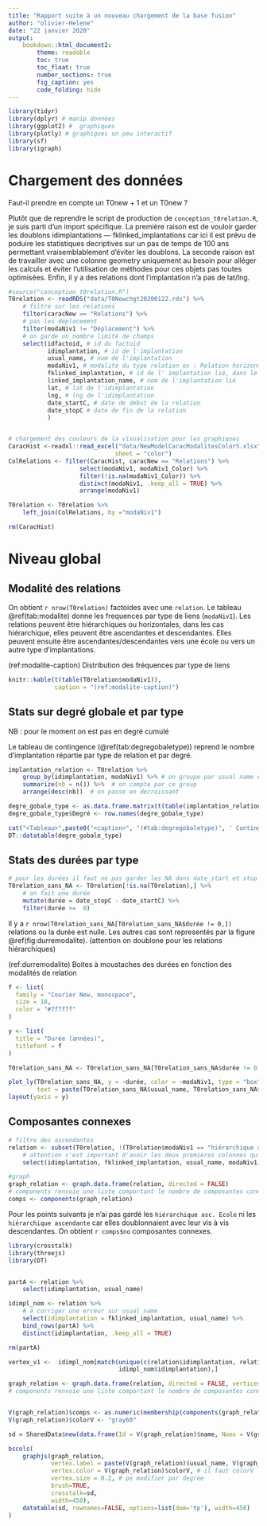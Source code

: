 ```yaml
---
title: "Rapport suite à un nouveau chargement de la base fusion"
author: "olivier-Helene"
date: "22 janvier 2020"
output: 
    bookdown::html_document2:
        theme: readable
        toc: true
        toc_float: true
        number_sections: true
        fig_caption: yes
        code_folding: hide
---
```



```r
library(tidyr)
library(dplyr) # manip données
library(ggplot2) #  graphiques
library(plotly) # graphiques un peu interactif
library(sf)
library(igraph)
```


# Chargement des données

Faut-il prendre en compte un T0new + 1 et un T0new ? 

Plutôt que de reprendre le script de production de `conception_t0relation.R`, je suis parti d'un import spécifique. La première raison est de vouloir garder les doublons idimplantations --- fklinked_implantations car ici il est prévu de poduire les statistiques decriptives sur un pas de temps de 100 ans permettant vraisemblablement d'éviter les doublons. La seconde raison est de travailler avec une colonne geometry uniquement au besoin pour alléger les calculs et éviter l'utilisation de méthodes pour ces objets pas toutes optimisées. Enfin, il y a des relations dont l'implantation n'a pas de lat/lng. 

```r
#source("conception_t0relation.R")
T0relation <- readRDS("data/T0Newchgt20200122.rds") %>% 
    # filtre sur les relations
    filter(caracNew == "Relations") %>% 
    # pas les déplacement
    filter(modaNiv1 != "Déplacement") %>%
    # on garde un nombre limité de champs
    select(idfactoid, # id du factoid
           idimplantation, # id de l'implantation
           usual_name, # nom de l'implantation
           modaNiv1, # modalité du type relation ex : Relation horizontale
           fklinked_implantation, # id de l' implantation lié, dans le cas d'un choix de graph dirigé idimplantation ---> fklinked_implantation
           linked_implantation_name, # nom de l'implantation lié
           lat, # lat de l'idimplantation
           lng, # lng de l'idimplantation
           date_startC, # date de debut de la relation
           date_stopC # date de fin de la relation
           )


# chargement des couleurs de la visualisation pour les graphiques 
CaracHist <-readxl::read_excel("data/NewModelCaracModalitesColor5.xlsx",
                              sheet = "color")
ColRelations <- filter(CaracHist, caracNew == "Relations") %>% 
                    select(modaNiv1, modaNiv1_Color) %>% 
                    filter(!is.na(modaNiv1_Color)) %>% 
                    distinct(modaNiv1, .keep_all = TRUE) %>% 
                    arrange(modaNiv1)

T0relation <- T0relation %>% 
    left_join(ColRelations, by ="modaNiv1")

rm(CaracHist)
```

# Niveau global

## Modalité des relations

On obtient `r nrow(T0relation)` factoides avec une `relation`. Le tableau \@ref(tab:modalite) donne les frequences par type de liens (`modaNiv1`). Les relations peuvent être hiérarchiques ou horizontales, dans les cas hiérarchique, elles peuvent être ascendantes et descendantes. Elles peuvent ensuite être ascendantes/descendantes vers une école ou vers un autre type d'implantations. 

(ref:modalite-caption) Distribution des fréquences par type de liens

```r
knitr::kable(t(table(T0relation$modaNiv1)),
             caption = "(ref:modalite-caption)")
```


## Stats sur degré globale et par type

NB : pour le moment on est pas en degré cumulé

Le tableau de contingence (\@ref(tab:degregobaletype)) reprend le nombre d'implantation répartie par type de relation et par degré.  


```r
implantation_relation <- T0relation %>% 
    group_by(idimplantation, modaNiv1) %>% # on groupe par usual name et modaNiv1
    summarize(nb = n()) %>%  # on compte par ce group
    arrange(desc(nb))  # on passe en decroissant

degre_gobale_type <- as.data.frame.matrix(t(table(implantation_relation$modaNiv1, implantation_relation$nb)))
degre_gobale_type$Degré <- row.names(degre_gobale_type)

cat("<Tableau>",paste0("<caption>", "(#tab:degregobaletype)", ' Contingences d\'implantations par degré et type de relation', "</caption>"),"</tableau>", sep ="\n")
DT::datatable(degre_gobale_type)
```

## Stats des durées par type

```r
# pour les durées il faut ne pas garder les NA dans date_start et stop et calculer 
T0relation_sans_NA <- T0relation[!is.na(T0relation),] %>% 
    # on fait une durée
    mutate(durée = date_stopC - date_startC) %>% 
    filter(durée >=  0)
```


Il y a `r nrow(T0relation_sans_NA[T0relation_sans_NA$durée != 0,])` relations ou la durée est nulle. Les autres cas sont representés par la figure \@ref(fig:durremodalite). (attention on doublone pour les relations hiérarchiques)


(ref:durremodalite) Boites à moustaches des durées en fonction des modalités de relation

```r
f <- list(
  family = "Courier New, monospace",
  size = 18,
  color = "#7f7f7f"
)

y <- list(
  title = "Durée (années)",
  titlefont = f
)

T0relation_sans_NA <- T0relation_sans_NA[T0relation_sans_NA$durée != 0,]

plot_ly(T0relation_sans_NA, y = ~durée, color = ~modaNiv1, type = "box", colors = ColRelations$modaNiv1_Color, 
        text = paste(T0relation_sans_NA$usual_name, T0relation_sans_NA$modalite, T0relation_sans_NA$linked_implantation, sep = "\n")) %>% 
layout(yaxis = y)   

```

## Composantes connexes 


```r
# filtre des ascendantes
relation <- subset(T0relation, !(T0relation$modaNiv1 == "hiérarchique asc. Ecole" | T0relation$modaNiv1 == "hiérarchique ascendante") ) %>% 
    # attention c'est important d'avoir les deux premières colonnes qui indiquent les liens A ---- B 
    select(idimplantation, fklinked_implantation, usual_name, modaNiv1, idfactoid)

#graph
graph_relation <- graph.data.frame(relation, directed = FALSE)
# components renvoie une liste comportant le nombre de composantes connexes, la taille de chacune d'entre elles et l'appartenance ds 
comps <- components(graph_relation)
```

Pour les points suivants je n'ai pas gardé les `hiérarchique asc. Ecole` ni les `hiérarchique ascendante` car elles doublonnaient avec leur vis à vis descendantes. On obtient `r comps$no` composantes connexes.


```r
library(crosstalk)
library(threejs)
library(DT)


partA <- relation %>% 
    select(idimplantation, usual_name)

idimpl_nom <- relation %>% 
    # à corriger une erreur sur usual_name
    select(idimplantation = fklinked_implantation, usual_name) %>% 
    bind_rows(partA) %>% 
    distinct(idimplantation, .keep_all = TRUE)

rm(partA)

vertex_v1 <-  idimpl_nom[match(unique(c(relation$idimplantation, relation$fklinked_implantation)), 
                               idimpl_nom$idimplantation),]

graph_relation <- graph.data.frame(relation, directed = FALSE, vertices = vertex_v1)
# components renvoie une liste comportant le nombre de composantes connexes, la taille de chacune d'entre elles et l'appartenance ds 


V(graph_relation)$comps <- as.numeric(membership(components(graph_relation)))
V(graph_relation)$colorV <- "gray60"

sd = SharedData$new(data.frame(Id = V(graph_relation)$name, Noms = V(graph_relation)$usual_name))

bscols(
    graphjs(graph_relation,
            vertex.label = paste(V(graph_relation)$usual_name, V(graph_relation)$name), # il faut usual name
            vertex.color = V(graph_relation)$colorV, # il faut colorV
            vertex.size = 0.2, # pe modifier par degree
            brush=TRUE, 
            crosstalk=sd, 
            width=450),
    datatable(sd, rownames=FALSE, options=list(dom='tp'), width=450)
)
```


